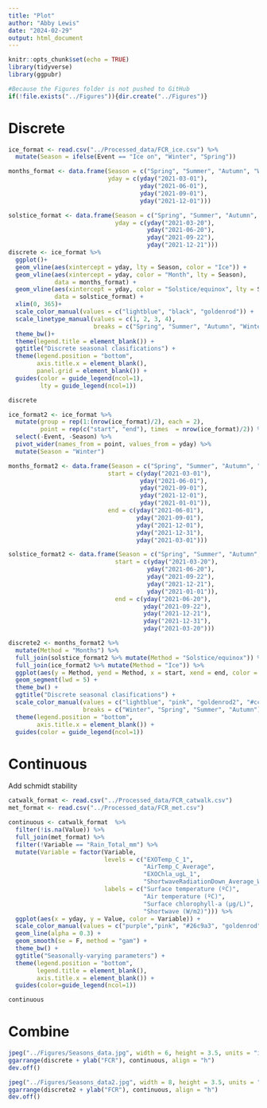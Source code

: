 ```yaml
---
title: "Plot"
author: "Abby Lewis"
date: "2024-02-29"
output: html_document
---
```


```r
knitr::opts_chunk$set(echo = TRUE)
library(tidyverse)
library(ggpubr)

#Because the Figures folder is not pushed to GitHub
if(!file.exists("../Figures")){dir.create("../Figures")}
```

# Discrete

```r
ice_format <- read.csv("../Processed_data/FCR_ice.csv") %>%
  mutate(Season = ifelse(Event == "Ice on", "Winter", "Spring"))

months_format <- data.frame(Season = c("Spring", "Summer", "Autumn", "Winter"),
                            yday = c(yday("2021-03-01"),
                                     yday("2021-06-01"),
                                     yday("2021-09-01"),
                                     yday("2021-12-01")))

solstice_format <- data.frame(Season = c("Spring", "Summer", "Autumn", "Winter"),
                              yday = c(yday("2021-03-20"),
                                       yday("2021-06-20"),
                                       yday("2021-09-22"),
                                       yday("2021-12-21")))
discrete <- ice_format %>%
  ggplot()+
  geom_vline(aes(xintercept = yday, lty = Season, color = "Ice")) +
  geom_vline(aes(xintercept = yday, color = "Month", lty = Season), 
             data = months_format) +
  geom_vline(aes(xintercept = yday, color = "Solstice/equinox", lty = Season), 
             data = solstice_format) +
  xlim(0, 365)+
  scale_color_manual(values = c("lightblue", "black", "goldenrod")) +
  scale_linetype_manual(values = c(1, 2, 3, 4), 
                        breaks = c("Spring", "Summer", "Autumn", "Winter")) +
  theme_bw()+
  theme(legend.title = element_blank()) + 
  ggtitle("Discrete seasonal clasifications") +
  theme(legend.position = "bottom",
        axis.title.x = element_blank(),
        panel.grid = element_blank()) +
  guides(color = guide_legend(ncol=1),
         lty = guide_legend(ncol=1))

discrete
```

```r
ice_format2 <- ice_format %>%
  mutate(group = rep(1:(nrow(ice_format)/2), each = 2),
         point = rep(c("start", "end"), times  = nrow(ice_format)/2)) %>%
  select(-Event, -Season) %>%
  pivot_wider(names_from = point, values_from = yday) %>%
  mutate(Season = "Winter")

months_format2 <- data.frame(Season = c("Spring", "Summer", "Autumn", "Winter", "Winter"),
                            start = c(yday("2021-03-01"),
                                     yday("2021-06-01"),
                                     yday("2021-09-01"),
                                     yday("2021-12-01"),
                                     yday("2021-01-01")),
                            end = c(yday("2021-06-01"),
                                    yday("2021-09-01"),
                                    yday("2021-12-01"),
                                    yday("2021-12-31"),
                                    yday("2021-03-01")))

solstice_format2 <- data.frame(Season = c("Spring", "Summer", "Autumn", "Winter", "Winter"),
                              start = c(yday("2021-03-20"),
                                       yday("2021-06-20"),
                                       yday("2021-09-22"),
                                       yday("2021-12-21"),
                                       yday("2021-01-01")),
                              end = c(yday("2021-06-20"),
                                      yday("2021-09-22"),
                                      yday("2021-12-21"),
                                      yday("2021-12-31"),
                                      yday("2021-03-20")))

discrete2 <- months_format2 %>%
  mutate(Method = "Months") %>%
  full_join(solstice_format2 %>% mutate(Method = "Solstice/equinox")) %>%
  full_join(ice_format2 %>% mutate(Method = "Ice")) %>%
  ggplot(aes(y = Method, yend = Method, x = start, xend = end, color = Season)) +
  geom_segment(lwd = 5) +
  theme_bw() +
  ggtitle("Discrete seasonal clasifications") +
  scale_color_manual(values = c("lightblue", "pink", "goldenrod2", "#cc5500"),
                     breaks = c("Winter", "Spring", "Summer", "Autumn")) +
  theme(legend.position = "bottom",
        axis.title.x = element_blank()) +
  guides(color = guide_legend(ncol=1))

```

# Continuous
Add schmidt stability

```r
catwalk_format <- read.csv("../Processed_data/FCR_catwalk.csv")
met_format <- read.csv("../Processed_data/FCR_met.csv")

continuous <- catwalk_format  %>%
  filter(!is.na(Value)) %>%
  full_join(met_format) %>%
  filter(!Variable == "Rain_Total_mm") %>%
  mutate(Variable = factor(Variable, 
                           levels = c("EXOTemp_C_1", 
                                      "AirTemp_C_Average", 
                                      "EXOChla_ugL_1", 
                                      "ShortwaveRadiationDown_Average_W_m2"),
                           labels = c("Surface temperature (ºC)", 
                                      "Air temperature (ºC)",
                                      "Surface chlorophyll-a (µg/L)",
                                      "Shortwave (W/m2)"))) %>%
  ggplot(aes(x = yday, y = Value, color = Variable)) +
  scale_color_manual(values = c("purple","pink", "#26c9a3", "goldenrod")) +
  geom_line(alpha = 0.3) +
  geom_smooth(se = F, method = "gam") +
  theme_bw() + 
  ggtitle("Seasonally-varying parameters") +
  theme(legend.position = "bottom",
        legend.title = element_blank(),
        axis.title.x = element_blank()) +
  guides(color=guide_legend(ncol=1))

continuous
```

# Combine

```r
jpeg("../Figures/Seasons_data.jpg", width = 6, height = 3.5, units = "in", res = 300)
ggarrange(discrete + ylab("FCR"), continuous, align = "h")
dev.off()

jpeg("../Figures/Seasons_data2.jpg", width = 8, height = 3.5, units = "in", res = 300)
ggarrange(discrete2 + ylab("FCR"), continuous, align = "h")
dev.off()
```

